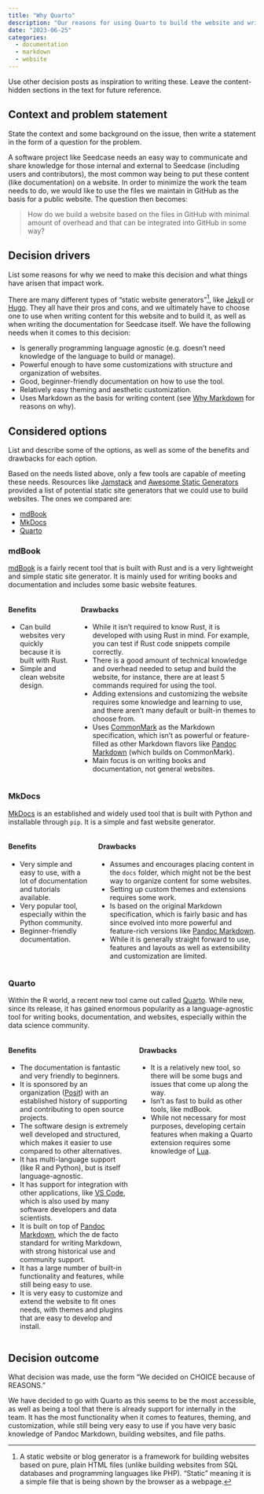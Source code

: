 ```yaml
---
title: "Why Quarto"
description: "Our reasons for using Quarto to build the website and write the general documentation."
date: "2023-06-25"
categories:
  - documentation
  - markdown
  - website
---
```


::: content-hidden
Use other decision posts as inspiration to writing these. Leave the
content-hidden sections in the text for future reference.
:::

## Context and problem statement

::: content-hidden
State the context and some background on the issue, then write a
statement in the form of a question for the problem.
:::

A software project like Seedcase needs an easy way to communicate and
share knowledge for those internal and external to Seedcase (including
users and contributors), the most common way being to put these content (like
documentation) on a website. In order to minimize the work the team
needs to do, we would like to use the files we maintain in GitHub as the
basis for a public website. The question then becomes:

> How do we build a website based on the files in GitHub with minimal
> amount of overhead and that can be integrated into GitHub in some way?

## Decision drivers

::: content-hidden
List some reasons for why we need to make this decision and what things
have arisen that impact work.
:::

There are many different types of "static website generators"[^1], like
[Jekyll](https://jekyllrb.com/) or [Hugo](https://gohugo.io/). They all
have their pros and cons, and we ultimately have to choose one to use
when writing content for this website and to build it, as well as when
writing the documentation for Seedcase itself. We have the following
needs when it comes to this decision:

[^1]: A static website or blog generator is a framework for building
    websites based on pure, plain HTML files (unlike building websites
    from SQL databases and programming languages like PHP). "Static"
    meaning it is a simple file that is being shown by the browser as a
    webpage.

-   Is generally programming language agnostic (e.g. doesn't need
    knowledge of the language to build or manage).
-   Powerful enough to have some customizations with structure and
    organization of websites.
-   Good, beginner-friendly documentation on how to use the tool.
-   Relatively easy theming and aesthetic customization.
-   Uses Markdown as the basis for writing content (see [Why
    Markdown](why-markdown.qmd) for reasons on why).

## Considered options

::: content-hidden
List and describe some of the options, as well as some of the benefits
and drawbacks for each option.
:::

Based on the needs listed above, only a few tools are capable of meeting
these needs. Resources like [Jamstack](https://jamstack.org/generators/)
and [Awesome Static
Generators](https://github.com/myles/awesome-static-generators) provided
a list of potential static site generators that we could use to build
websites. The ones we compared are:

-   [mdBook](https://rust-lang.github.io/mdBook/index.html)
-   [MkDocs](https://www.mkdocs.org/)
-   [Quarto](https://quarto.org/)

### mdBook

[mdBook](https://rust-lang.github.io/mdBook/index.html) is a fairly
recent tool that is built with Rust and is a very lightweight and simple
static site generator. It is mainly used for writing books and
documentation and includes some basic website features.

::: columns
::: column
#### Benefits

-   Can build websites very quickly because it is built with Rust.
-   Simple and clean website design.
:::

::: column
#### Drawbacks

-   While it isn't required to know Rust, it is developed with using
    Rust in mind. For example, you can test if Rust code snippets
    compile correctly.
-   There is a good amount of technical knowledge and overhead needed to
    setup and build the website, for instance, there are at least 5
    commands required for using the tool.
-   Adding extensions and customizing the website requires some
    knowledge and learning to use, and there aren't many default or
    built-in themes to choose from.
-   Uses [CommonMark](https://commonmark.org/) as the Markdown
    specification, which isn't as powerful or feature-filled as other
    Markdown flavors like [Pandoc
    Markdown](https://pandoc.org/MANUAL.html#pandocs-markdown) (which
    builds on CommonMark).
-   Main focus is on writing books and documentation, not general
    websites.
:::
:::

### MkDocs

[MkDocs](https://www.mkdocs.org/) is an established and widely used tool
that is built with Python and installable through `pip`. It is a simple
and fast website generator.

::: columns
::: column
#### Benefits

-   Very simple and easy to use, with a lot of documentation and
    tutorials available.
-   Very popular tool, especially within the Python community.
-   Beginner-friendly documentation.
:::

::: column
#### Drawbacks

-   Assumes and encourages placing content in the `docs` folder, which
    might not be the best way to organize content for some websites.
-   Setting up custom themes and extensions requires some work.
-   Is based on the original Markdown specification, which is fairly
    basic and has since evolved into more powerful and feature-rich
    versions like [Pandoc
    Markdown](https://pandoc.org/MANUAL.html#pandocs-markdown).
-   While it is generally straight forward to use, features and layouts
    as well as extensibility and customization are limited.
:::
:::

### Quarto

Within the R world, a recent new tool came out called
[Quarto](https://quarto.org/). While new, since its release, it has
gained enormous popularity as a language-agnostic tool for writing
books, documentation, and websites, especially within the data science
community.

::: columns
::: column
#### Benefits

-   The documentation is fantastic and very friendly to beginners.
-   It is sponsored by an organization ([Posit](https://posit.co/)) with
    an established history of supporting and contributing to open source
    projects.
-   The software design is extremely well developed and structured,
    which makes it easier to use compared to other alternatives.
-   It has multi-language support (like R and Python), but is itself
    language-agnostic.
-   It has support for integration with other applications, like [VS
    Code](https://code.visualstudio.com/), which is also used by many
    software developers and data scientists.
-   It is built on top of [Pandoc Markdown](https://pandoc.org/), which
    the de facto standard for writing Markdown, with strong historical
    use and community support.
-   It has a large number of built-in functionality and features, while
    still being easy to use.
-   It is very easy to customize and extend the website to fit ones
    needs, with themes and plugins that are easy to develop and install.
:::

::: column
#### Drawbacks

-   It is a relatively new tool, so there will be some bugs and issues
    that come up along the way.
-   Isn't as fast to build as other tools, like mdBook.
-   While not necessary for most purposes, developing certain features
    when making a Quarto extension requires some knowledge of
    [Lua](https://www.lua.org).
:::
:::

## Decision outcome

::: content-hidden
What decision was made, use the form "We decided on CHOICE because of
REASONS."
:::

We have decided to go with Quarto as this seems to be the most
accessible, as well as being a tool that there is already support for
internally in the team. It has the most functionality when it comes to
features, theming, and customization, while still being very easy to use
if you have very basic knowledge of Pandoc Markdown, building websites,
and file paths.
